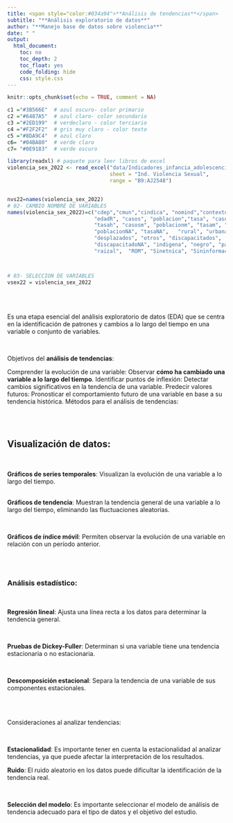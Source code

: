 ```yaml
---
title: <span style="color:#034a94">**Análisis de tendencias**</span> 
subtitle: "**Análisis exploratorio de datos**"
author: "**Manejo base de datos sobre violencia**"
date: " "
output:
  html_document:
    toc: no
    toc_depth: 2
    toc_float: yes
    code_folding: hide
    css: style.css
---
```



```r
knitr::opts_chunk$set(echo = TRUE, comment = NA)

c1 ="#3B566E"  # azul oscuro- color primario 
c2 ="#6487A5"  # azul claro- color secundario
c3 ="#2ED199"  # verdeclaro - color terciario
c4 ="#F2F2F2"  # gris muy claro - color texto
c5 ="#8DA9C4"  # azul claro 
c6= "#04BA80"  # verde claro
c7= "#0E9183"  # verde oscuro

library(readxl) # paquete para leer libros de excel
violencia_sex_2022 <- read_excel("data/Indicadores_infancia_adolescencia_juventud_Procuraduria_2022.xlsx", 
                                 sheet = "Ind. Violencia Sexual", 
                                 range = "B9:AJ2548")


nvs22=names(violencia_sex_2022)
# 02- CAMBIO NOMBRE DE VARIABLES
names(violencia_sex_2022)=c("cdep","cmun","cindica", "nomind","contexto", "periodo",
                            "edadR", "casos", "poblacion","tasa", "casosh", "poblacionh", 
                            "tasah", "casosm", "poblacionm", "tasam", "casosNA", 
                            "poblacionNA", "tasaNA",   "rural", "urbana",  "sininfor", 
                            "desplazados", "otros", "discapacitados",    "nodiscapacitados", 
                            "discapacitadoNA", "indigena", "negro", "palenquero", 
                            "raizal",  "ROM", "Sinetnica", "Sininformación", "TOTAL", "tipo") 



# 03- SELECCION DE VARIABLES
vsex22 = violencia_sex_2022

```


<!-- ```{r, echo=FALSE, out.width="100%", fig.align = "center"} -->
<!-- knitr::include_graphics("img/banner000.png") -->
<!-- ``` -->

<br/><br/>

 Es una etapa esencial del análisis exploratorio de datos (EDA) que se centra en la identificación de patrones y cambios a lo largo del tiempo en una variable o conjunto de variables.

<br/>

Objetivos del **análisis de tendencias**:

Comprender la evolución de una variable: Observar **cómo ha cambiado una variable a lo largo del tiempo**.
Identificar puntos de inflexión: Detectar cambios significativos en la tendencia de una variable.
Predecir valores futuros: Pronosticar el comportamiento futuro de una variable en base a su tendencia histórica.
Métodos para el análisis de tendencias:

<br/><br/>

## **Visualización de datos**:

<br/>

**Gráficos de series temporales**: Visualizan la evolución de una variable a lo largo del tiempo.

<br/>
**Gráficos de tendencia**: Muestran la tendencia general de una variable a lo largo del tiempo, eliminando las fluctuaciones aleatorias.

<br/>

**Gráficos de índice móvil**: Permiten observar la evolución de una variable en relación con un período anterior.

<br/><br/>


### **Análisis estadístico**:

<br/>

**Regresión lineal**: Ajusta una línea recta a los datos para determinar la tendencia general.

<br/>

**Pruebas de Dickey-Fuller**: Determinan si una variable tiene una tendencia estacionaria o no estacionaria.

<br/>

**Descomposición estacional**: Separa la tendencia de una variable de sus componentes estacionales.

<br/><br/>

Consideraciones al analizar tendencias:

<br/>

**Estacionalidad**: Es importante tener en cuenta la estacionalidad al analizar tendencias, ya que puede afectar la interpretación de los resultados.

**Ruido**: El ruido aleatorio en los datos puede dificultar la identificación de la tendencia real.

<br/>

**Selección del modelo**: Es importante seleccionar el modelo de análisis de tendencia adecuado para el tipo de datos y el objetivo del estudio.


<br/><br/><br/>

